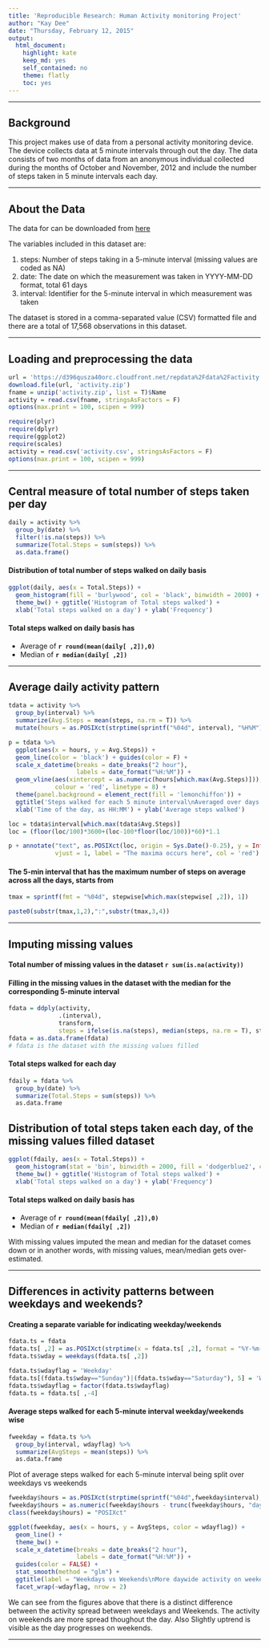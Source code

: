 ```yaml
---
title: 'Reproducible Research: Human Activity monitoring Project'
author: "Kay Dee"
date: "Thursday, February 12, 2015"
output:
  html_document:
    highlight: kate
    keep_md: yes
    self_contained: no
    theme: flatly
    toc: yes
---
```


***
## Background 

This project makes use of data from a personal activity monitoring device. The device collects data at 5 minute intervals through out the day. The data consists of two months of data from an anonymous individual collected during the months of October and November, 2012 and include the number of steps taken in 5 minute intervals each day.

***
## About the Data

The data for can be downloaded from [here](https://d396qusza40orc.cloudfront.net/repdata%2Fdata%2Factivity.zip)

The variables included in this dataset are:
  
  1. steps: Number of steps taking in a 5-minute interval (missing values are coded as NA)
  2. date: The date on which the measurement was taken in YYYY-MM-DD format, total 61 days
  3. interval: Identifier for the 5-minute interval in which measurement was taken

The dataset is stored in a comma-separated value (CSV) formatted file and there are a total of 17,568 observations in this dataset.

***
## Loading and preprocessing the data

```r
url = 'https://d396qusza40orc.cloudfront.net/repdata%2Fdata%2Factivity.zip'
download.file(url, 'activity.zip')
fname = unzip('activity.zip', list = T)$Name
activity = read.csv(fname, stringsAsFactors = F)
options(max.print = 100, scipen = 999)
```

```r
require(plyr)
require(dplyr)
require(ggplot2)
require(scales)
activity = read.csv('activity.csv', stringsAsFactors = F)
options(max.print = 100, scipen = 999)
```


***
## Central measure of total number of steps taken per day

```r
daily = activity %>% 
  group_by(date) %>% 
  filter(!is.na(steps)) %>% 
  summarize(Total.Steps = sum(steps)) %>% 
  as.data.frame()
```

#### Distribution of total number of steps walked on daily basis

```r
ggplot(daily, aes(x = Total.Steps)) + 
  geom_histogram(fill = 'burlywood', col = 'black', binwidth = 2000) + 
  theme_bw() + ggtitle('Histogram of Total steps walked') + 
  xlab('Total steps walked on a day') + ylab('Frequency')
```

#### Total steps walked on daily basis has 

  *  Average of __`r round(mean(daily[ ,2]),0)`__ 
  *  Median of  __`r median(daily[ ,2])`__

***
## Average daily activity pattern

```r
tdata = activity %>% 
  group_by(interval) %>% 
  summarize(Avg.Steps = mean(steps, na.rm = T)) %>% 
  mutate(hours = as.POSIXct(strptime(sprintf("%04d", interval), "%H%M")))

p = tdata %>% 
  ggplot(aes(x = hours, y = Avg.Steps)) + 
  geom_line(color = 'black') + guides(color = F) + 
  scale_x_datetime(breaks = date_breaks("2 hour"), 
                   labels = date_format("%H:%M")) + 
  geom_vline(aes(xintercept = as.numeric(hours[which.max(Avg.Steps)])), 
             colour = 'red', linetype = 8) + 
  theme(panel.background = element_rect(fill = 'lemonchiffon')) + 
  ggtitle('Steps walked for each 5 minute interval\nAveraged over days') + 
  xlab('Time of the day, as HH:MM') + ylab('Average steps walked') 

loc = tdata$interval[which.max(tdata$Avg.Steps)]
loc = (floor(loc/100)*3600+(loc-100*floor(loc/100))*60)*1.1

p + annotate("text", as.POSIXct(loc, origin = Sys.Date()-0.25), y = Inf, hjust = 0,
             vjust = 1, label = "The maxima occurs here", col = 'red')
```

#### The 5-min interval that has the maximum number of steps on average across all the days, starts from

```r
tmax = sprintf(fmt = "%04d", stepwise[which.max(stepwise[ ,2]), 1])
```

```r
paste0(substr(tmax,1,2),":",substr(tmax,3,4))
```

***
## Imputing missing values

#### Total number of missing values in the dataset `r sum(is.na(activity))`

#### Filling in the missing values in the dataset with the median for the corresponding 5-minute interval

```r
fdata = ddply(activity, 
              .(interval), 
              transform, 
              steps = ifelse(is.na(steps), median(steps, na.rm = T), steps))
fdata = as.data.frame(fdata)
# fdata is the dataset with the missing values filled
```

#### Total steps walked for each day

```r
fdaily = fdata %>% 
  group_by(date) %>% 
  summarize(Total.Steps = sum(steps)) %>% 
  as.data.frame
```

## Distribution of total steps taken each day, of the missing values filled dataset
```r
ggplot(fdaily, aes(x = Total.Steps)) + 
  geom_histogram(stat = 'bin', binwidth = 2000, fill = 'dodgerblue2', col = 'black') + 
  theme_bw() + ggtitle('Histogram of Total steps walked') + 
  xlab('Total steps walked on a day') + ylab('Frequency')
```

#### Total steps walked on daily basis has 

  *  Average of __`r round(mean(fdaily[ ,2]),0)`__ 
  *  Median of  __`r median(fdaily[ ,2])`__


With missing values imputed the mean and median for the dataset comes down or in another words, with missing values, mean/median gets over-estimated.

***
## Differences in activity patterns between weekdays and weekends?

#### Creating a separate variable for indicating weekday/weekends

```r
fdata.ts = fdata
fdata.ts[ ,2] = as.POSIXct(strptime(x = fdata.ts[ ,2], format = "%Y-%m-%d"))
fdata.ts$wday = weekdays(fdata.ts[ ,2])

fdata.ts$wdayflag = 'Weekday'
fdata.ts[(fdata.ts$wday=="Sunday")|(fdata.ts$wday=="Saturday"), 5] = 'Weekend'
fdata.ts$wdayflag = factor(fdata.ts$wdayflag)
fdata.ts = fdata.ts[ ,-4]
```

#### Average steps walked for each 5-minute interval weekday/weekends wise 

```r
fweekday = fdata.ts %>% 
  group_by(interval, wdayflag) %>% 
  summarize(AvgSteps = mean(steps)) %>% 
  as.data.frame
```

Plot of average steps walked for each 5-minute interval being split over weekdays vs weekends

```r
fweekday$hours = as.POSIXct(strptime(sprintf("%04d",fweekday$interval), '%H%M'))
fweekday$hours = as.numeric(fweekday$hours - trunc(fweekday$hours, "days"))
class(fweekday$hours) = "POSIXct"

ggplot(fweekday, aes(x = hours, y = AvgSteps, color = wdayflag)) + 
  geom_line() + 
  theme_bw() + 
  scale_x_datetime(breaks = date_breaks("2 hour"), 
                   labels = date_format("%H:%M")) +
  guides(color = FALSE) + 
  stat_smooth(method = "glm") + 
  ggtitle(label = "Weekdays vs Weekends\nMore daywide activity on weekends") + 
  facet_wrap(~wdayflag, nrow = 2)
```

We can see from the figures above that there is a distinct difference between the activity spread between weekdays and Weekends. The activity on weekends are more spread thoughout the day. Also Slightly uptrend is visible as the day progresses on weekends.

***
